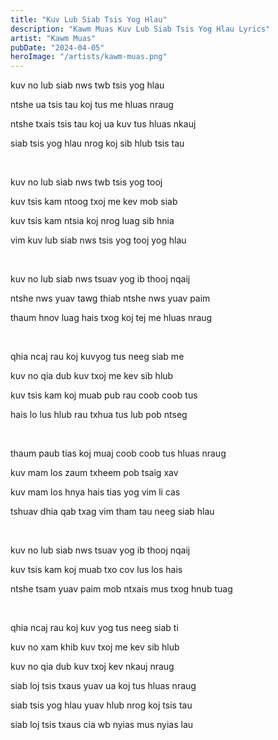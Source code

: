 ```yaml
---
title: "Kuv Lub Siab Tsis Yog Hlau"
description: "Kawm Muas Kuv Lub Siab Tsis Yog Hlau Lyrics"
artist: "Kawm Muas"
pubDate: "2024-04-05"
heroImage: "/artists/kawm-muas.png"
---
```


kuv no lub siab nws twb tsis yog hlau

ntshe ua tsis tau koj tus me hluas nraug

ntshe txais tsis tau koj ua kuv tus hluas nkauj

siab tsis yog hlau nrog koj sib hlub tsis tau

<br />

kuv no lub siab nws twb tsis yog tooj

kuv tsis kam ntoog txoj me kev mob siab

kuv tsis kam ntsia koj nrog luag sib hnia

vim kuv lub siab nws tsis yog tooj yog hlau

<br />

kuv no lub siab nws tsuav yog ib thooj nqaij

ntshe nws yuav tawg thiab ntshe nws yuav paim

thaum hnov luag hais txog koj tej me hluas nraug

<br />

qhia ncaj rau koj kuvyog tus neeg siab me

kuv no qia dub kuv txoj me kev sib hlub

kuv tsis kam koj muab pub rau coob coob tus

hais lo lus hlub rau txhua tus lub pob ntseg

<br />

thaum paub tias koj muaj coob coob tus hluas nraug

kuv mam los zaum txheem pob tsaig xav

kuv mam los hnya hais tias yog vim li cas

tshuav dhia qab txag vim tham tau neeg siab hlau

<br />

kuv no lub siab nws tsuav yog ib thooj nqaij

kuv tsis kam koj muab txo cov lus los hais

ntshe tsam yuav paim mob ntxais mus txog hnub tuag

<br />

qhia ncaj rau koj kuv yog tus neeg siab ti

kuv no xam khib kuv txoj me kev sib hlub

kuv no qia dub kuv txoj kev nkauj nraug

siab loj tsis txaus yuav ua koj tus hluas nraug

siab tsis yog hlau yuav hlub nrog koj tsis tau

siab loj tsis txaus cia wb nyias mus nyias lau
